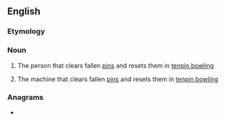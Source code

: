 ==English==

===Etymology===
{{compound|pin|setter|lang=en}}

===Noun===
{{wikipedia}}
{{en-noun}}

# {{lb|en|bowling|originally}} The person that clears fallen [[pin]]s and resets them in [[tenpin bowling]]
# {{lb|en|bowling}} The machine that clears fallen [[pin]]s and resets them in [[tenpin bowling]]

===Anagrams===
* {{l|en|interstep}}